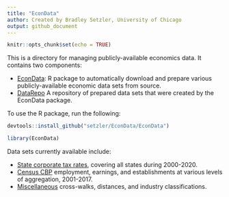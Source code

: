 ```yaml
---
title: "EconData"
author: Created by Bradley Setzler, University of Chicago
output: github_document
---
```


```r
knitr::opts_chunk$set(echo = TRUE)
```


This is a directory for managing publicly-available economics data. It contains two components:

- [EconData](https://github.com/setzler/EconData/tree/master/EconData): R package to automatically download and prepare various publicly-available economic data sets from source.
- [DataRepo](https://github.com/setzler/EconData/tree/master/DataRepo) A repository of prepared data sets that were created by the EconData package.

To use the R package, run the following:

```r
devtools::install_github("setzler/EconData/EconData")
```
```r
library(EconData)
```

Data sets currently available include:

- [State corporate tax rates](https://github.com/setzler/EconData/tree/master/DataRepo/StateCorpTax/), covering all states during 2000-2020.
- [Census CBP](https://github.com/setzler/EconData/tree/master/DataRepo/CensusCBP/) employment, earnings, and establishments at various levels of aggregation, 2001-2017.
- [Miscellaneous](https://github.com/setzler/EconData/tree/master/DataRepo/Miscellaneous/) cross-walks, distances, and industry classifications.

